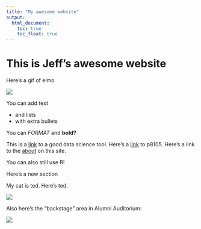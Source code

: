 ```yaml
---
title: "My awesome website"
output: 
  html_document:
    toc: true
    toc_float: true
---
```


# This is Jeff's awesome website

Here's a gif of elmo

![](https://media.giphy.com/media/drXGoW1iudhKw/giphy.gif)

You can add text

* and lists
* with extra bullets

You can *FORMAT* and **bold?**


This is a [link](https://www.google.com/) to a good data science tool. Here's a [link](https://p8105.com/index.html) to p8105. Here's a link to the [about](about.html) on this site.

You can also still use R!

Here's a new section

My cat is ted. Here's ted.

![](images/ted.jpg)

Also here's the "backstage" area in Alumni Auditorium:

![](images/backstage.jpg) 
